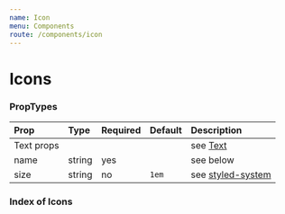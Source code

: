 ```yaml
---
name: Icon
menu: Components
route: /components/icon
---
```



# Icons

<Playground>
  <Icon name="addNode" />
  <Icon name="addNode" color="primary" size="40px" mx="10px" my="10px" />
</Playground>

### PropTypes

| Prop | Type | Required | Default | Description |
|:-----|:-----|:---------|:--------|:------------|
| Text props | | | | see [Text](/components/text) |
| name | string | yes | | see below |
| size | string | no | `1em` | see [styled-system](https://github.com/jxnblk/styled-system/blob/master/docs/api.md#layout) |


### Index of Icons

<IconGroup />
